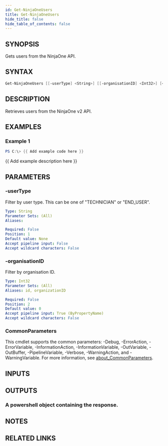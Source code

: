 ```yaml
---
id: Get-NinjaOneUsers
title: Get-NinjaOneUsers
hide_title: false
hide_table_of_contents: false
---
```


## SYNOPSIS

Gets users from the NinjaOne API.

## SYNTAX

```powershell
Get-NinjaOneUsers [[-userType] <String>] [[-organisationID] <Int32>] [<CommonParameters>]
```

## DESCRIPTION

Retrieves users from the NinjaOne v2 API.

## EXAMPLES

### Example 1

```powershell
PS C:\> {{ Add example code here }}
```

{{ Add example description here }}

## PARAMETERS

### -userType

Filter by user type.
This can be one of "TECHNICIAN" or "END_USER".

```yaml
Type: String
Parameter Sets: (All)
Aliases:

Required: False
Position: 1
Default value: None
Accept pipeline input: False
Accept wildcard characters: False
```

### -organisationID

Filter by organisation ID.

```yaml
Type: Int32
Parameter Sets: (All)
Aliases: id, organizationID

Required: False
Position: 2
Default value: 0
Accept pipeline input: True (ByPropertyName)
Accept wildcard characters: False
```

### CommonParameters

This cmdlet supports the common parameters: -Debug, -ErrorAction, -ErrorVariable, -InformationAction, -InformationVariable, -OutVariable, -OutBuffer, -PipelineVariable, -Verbose, -WarningAction, and -WarningVariable. For more information, see [about_CommonParameters](http://go.microsoft.com/fwlink/?LinkID=113216).

## INPUTS

## OUTPUTS

### A powershell object containing the response.

## NOTES

## RELATED LINKS

